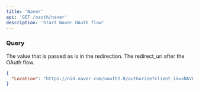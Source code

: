 ```yaml
---
title: 'Naver'
api: 'GET /oauth/naver'
description: 'Start Naver OAuth flow'
---
```


### Query

<ParamField query="state" type="string">
  The value that is passed as is in the redirection.
</ParamField>

<ParamField query="redirect_uri" type="string">
  The redirect_uri after the OAuth flow.
</ParamField>

<ResponseExample>

```json 301: Moved Permanently
{
  "Location": "https://nid.naver.com/oauth2.0/authorize?client_id=<NAVER_CLIENT_ID>&redirect_uri=http%3A%2F%2Flocalhost%3A4000%2Foauth%2Fcallback%2Fdccc65c902eb168805b316e4a1c42e62&access_type=offline&response_type=code&state=naver"
}
```

</ResponseExample>
